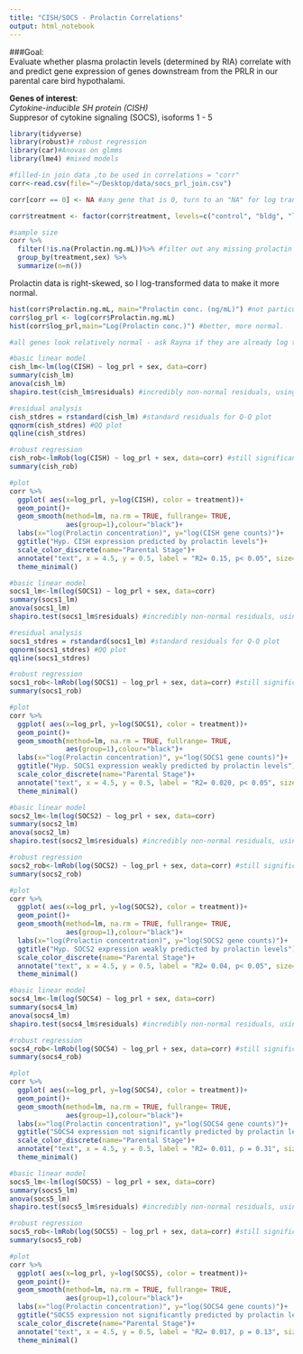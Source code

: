 ```yaml
---
title: "CISH/SOCS - Prolactin Correlations"
output: html_notebook
---
```

###Goal:   
Evaluate whether plasma prolactin levels (determined by RIA) correlate with and predict gene expression of genes downstream from the PRLR in our parental care bird hypothalami.   

**Genes of interest**:   
*Cytokine-inducible SH protein (CISH)  
*Suppresor of cytokine signaling (SOCS), isoforms 1 - 5  

```r
library(tidyverse) 
library(robust)# robust regression
library(car)#Anovas on glmms
library(lme4) #mixed models 

#filled-in join data ,to be used in correlations = "corr"
corr<-read.csv(file="~/Desktop/data/socs_prl_join.csv")

corr[corr == 0] <- NA #any gene that is 0, turn to an "NA" for log transformations

corr$treatment <- factor(corr$treatment, levels=c("control", "bldg", "lay", "inc.d3", "inc.d9", "inc.d17",  "hatch", "n5", "n9")) #manual re-order

#sample size
corr %>%
  filter(!is.na(Prolactin.ng.mL))%>% #filter out any missing prolactin conc data
  group_by(treatment,sex) %>%
  summarize(n=n())
```

Prolactin data is right-skewed, so I log-transformed data to make it more normal.   

```r
hist(corr$Prolactin.ng.mL, main="Prolactin conc. (ng/mL)") #not particularly normal 
corr$log_prl <- log(corr$Prolactin.ng.mL)
hist(corr$log_prl,main="Log(Prolactin conc.)") #better, more normal. 

#all genes look relatively normal - ask Rayna if they are already log transformed?
```

```r
#basic linear model 
cish_lm<-lm(log(CISH) ~ log_prl + sex, data=corr)
summary(cish_lm)
anova(cish_lm)
shapiro.test(cish_lm$residuals) #incredibly non-normal residuals, using robust regression

#residual analysis
cish_stdres = rstandard(cish_lm) #standard residuals for Q-Q plot
qqnorm(cish_stdres) #QQ plot
qqline(cish_stdres)

#robust regression 
cish_rob<-lmRob(log(CISH) ~ log_prl + sex, data=corr) #still significant 
summary(cish_rob)

#plot
corr %>%
  ggplot( aes(x=log_prl, y=log(CISH), color = treatment))+
  geom_point()+
  geom_smooth(method=lm, na.rm = TRUE, fullrange= TRUE,
              aes(group=1),colour="black")+
  labs(x="log(Prolactin concentration)", y="log(CISH gene counts)")+
  ggtitle("Hyp. CISH expression predicted by prolactin levels")+
  scale_color_discrete(name="Parental Stage")+
  annotate("text", x = 4.5, y = 0.5, label = "R2= 0.15, p< 0.05", size=5)+
  theme_minimal()

```
```r
#basic linear model 
socs1_lm<-lm(log(SOCS1) ~ log_prl + sex, data=corr)
summary(socs1_lm)
anova(socs1_lm)
shapiro.test(socs1_lm$residuals) #incredibly non-normal residuals, using robust regression

#residual analysis
socs1_stdres = rstandard(socs1_lm) #standard residuals for Q-Q plot
qqnorm(socs1_stdres) #QQ plot
qqline(socs1_stdres)

#robust regression 
socs1_rob<-lmRob(log(SOCS1) ~ log_prl + sex, data=corr) #still significant 
summary(socs1_rob)

#plot
corr %>%
  ggplot( aes(x=log_prl, y=log(SOCS1), color = treatment))+
  geom_point()+
  geom_smooth(method=lm, na.rm = TRUE, fullrange= TRUE,
              aes(group=1),colour="black")+
  labs(x="log(Prolactin concentration)", y="log(SOCS1 gene counts)")+
  ggtitle("Hyp. SOCS1 expression weakly predicted by prolactin levels")+
  scale_color_discrete(name="Parental Stage")+
  annotate("text", x = 4.5, y = 0.5, label = "R2= 0.020, p< 0.05", size=5)+
  theme_minimal()

```

```r
#basic linear model 
socs2_lm<-lm(log(SOCS2) ~ log_prl + sex, data=corr)
summary(socs2_lm)
anova(socs2_lm)
shapiro.test(socs2_lm$residuals) #incredibly non-normal residuals, using robust regression

#robust regression 
socs2_rob<-lmRob(log(SOCS2) ~ log_prl + sex, data=corr) #still significant 
summary(socs2_rob)

#plot
corr %>%
  ggplot( aes(x=log_prl, y=log(SOCS2), color = treatment))+
  geom_point()+
  geom_smooth(method=lm, na.rm = TRUE, fullrange= TRUE,
              aes(group=1),colour="black")+
  labs(x="log(Prolactin concentration)", y="log(SOCS2 gene counts)")+
  ggtitle("Hyp. SOCS2 expression weakly predicted by prolactin levels")+
  scale_color_discrete(name="Parental Stage")+
  annotate("text", x = 4.5, y = 0.5, label = "R2= 0.04, p< 0.05", size=5)+
  theme_minimal()

```

```r
#basic linear model 
socs4_lm<-lm(log(SOCS4) ~ log_prl + sex, data=corr)
summary(socs4_lm)
anova(socs4_lm)
shapiro.test(socs4_lm$residuals) #incredibly non-normal residuals, using robust regression

#robust regression 
socs4_rob<-lmRob(log(SOCS4) ~ log_prl + sex, data=corr) #still significant 
summary(socs4_rob)

#plot
corr %>%
  ggplot( aes(x=log_prl, y=log(SOCS4), color = treatment))+
  geom_point()+
  geom_smooth(method=lm, na.rm = TRUE, fullrange= TRUE,
              aes(group=1),colour="black")+
  labs(x="log(Prolactin concentration)", y="log(SOCS4 gene counts)")+
  ggtitle("SOCS4 expression not significantly predicted by prolactin levels")+
  scale_color_discrete(name="Parental Stage")+
  annotate("text", x = 4.5, y = 0.5, label = "R2= 0.011, p = 0.31", size=5)+
  theme_minimal()

```

```r
#basic linear model 
socs5_lm<-lm(log(SOCS5) ~ log_prl + sex, data=corr)
summary(socs5_lm)
anova(socs5_lm)
shapiro.test(socs5_lm$residuals) #incredibly non-normal residuals, using robust regression

#robust regression 
socs5_rob<-lmRob(log(SOCS5) ~ log_prl + sex, data=corr) #still significant 
summary(socs5_rob)

#plot
corr %>%
  ggplot( aes(x=log_prl, y=log(SOCS5), color = treatment))+
  geom_point()+
  geom_smooth(method=lm, na.rm = TRUE, fullrange= TRUE,
              aes(group=1),colour="black")+
  labs(x="log(Prolactin concentration)", y="log(SOCS4 gene counts)")+
  ggtitle("SOCS5 expression not significantly predicted by prolactin levels")+
  scale_color_discrete(name="Parental Stage")+
  annotate("text", x = 4.5, y = 0.5, label = "R2= 0.017, p = 0.13", size=5)+
  theme_minimal()

```


